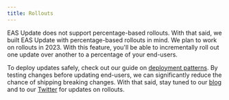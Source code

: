 ```yaml
---
title: Rollouts
---
```


EAS Update does not support percentage-based rollouts. With that said, we built EAS Update with percentage-based rollouts in mind. We plan to work on rollouts in 2023. With this feature, you'll be able to incrementally roll out one update over another to a percentage of your end-users.

To deploy updates safely, check out our guide on [deployment patterns](/eas-update/deployment-patterns). By testing changes before updating end-users, we can significantly reduce the chance of shipping breaking changes. With that said, stay tuned to our [blog](https://blog.expo.dev) and to our [Twitter](https://twitter.com/expo) for updates on rollouts.
